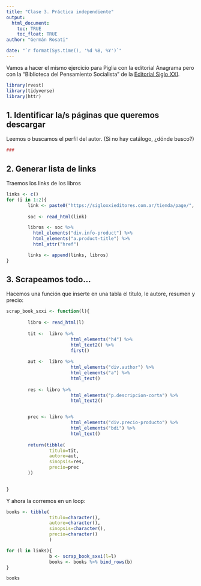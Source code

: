 ```yaml
---
title: "Clase 3. Práctica independiente"
output: 
  html_document:
    toc: TRUE
    toc_float: TRUE
author: "Germán Rosati"

date: "`r format(Sys.time(), '%d %B, %Y')`"
---
```


Vamos a hacer el mismo ejercicio para Piglia con la editorial Anagrama pero con la "Biblioteca del Pensamiento Socialista" de la [Editorial Siglo XXI](https://sigloxxieditores.com.ar/).

```r
library(rvest)
library(tidyverse)
library(httr)
```

## 1. Identificar la/s páginas que queremos descargar
Leemos o buscamos el perfil del autor. 
(Si no hay catálogo, ¿dónde busco?)
```r
### 
```

## 2. Generar lista de links
Traemos los links de los libros
```r
links <- c()
for (i in 1:2){
        link <- paste0("https://sigloxxieditores.com.ar/tienda/page/", i, "/?coleccion=biblioteca-del-pensamiento-socialista")
        
        soc <- read_html(link)

        libros <- soc %>% 
          html_elements("div.info-product") %>% 
          html_elements("a.product-title") %>%
          html_attr("href")

        links <- append(links, libros)
}

```

## 3. Scrapeamos todo...
Hacemos una función que inserte en una tabla el título, le autore, resumen y precio: 
```r
scrap_book_sxxi <- function(l){
        
        libro <- read_html(l)
        
        tit <-  libro %>%
                        html_elements("h4") %>%
                        html_text2() %>%
                        first()
        
        aut <-  libro %>%
                        html_elements("div.author") %>%
                        html_elements("a") %>%
                        html_text()
        
        res <- libro %>%
                        html_elements("p.descripcion-corta") %>%
                        html_text2()


        prec <- libro %>%
                        html_elements("div.precio-producto") %>%
                        html_elements("bdi") %>%
                        html_text()
        
        return(tibble(
                titulo=tit,
                autore=aut,
                sinopsis=res,
                precio=prec
        ))

        
}
```

Y ahora la corremos en un loop:

```r
books <- tibble(
                titulo=character(),
                autore=character(),
                sinopsis=character(),
                precio=character()
                )

for (l in links){
                b <- scrap_book_sxxi(l=l)
                books <- books %>% bind_rows(b)
}
```

```r
books
```


